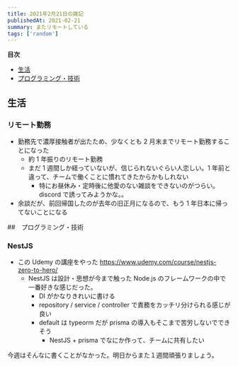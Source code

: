 ```yaml
---
title: 2021年2月21日の雑記
publishedAt: 2021-02-21
summary: またリモートしている
tags: ['random']
---
```


**目次**

- [生活](#生活)
- [プログラミング・技術](#プログラミング・技術)

## 生活

### リモート勤務

- 勤務先で濃厚接触者が出たため、少なくとも 2 月末までリモート勤務することになった
  - 約 1 年振りのリモート勤務
  - まだ 1 週間しか経っていないが、信じられないぐらい人恋しい。1 年前と違って、チームで働くことに慣れてきたからかもしれない
    - 特にお昼休み・定時後に他愛のない雑談をできないのがつらい。discord で誘ってみようかな。。
- 余談だが、前回帰国したのが去年の旧正月になるので、もう 1 年日本に帰ってないことになる

##　プログラミング・技術

### NestJS

- この Udemy の講座をやった https://www.udemy.com/course/nestjs-zero-to-hero/
  - NestJS は設計・思想が今まで触った Node.js のフレームワークの中で一番好きな感じだった。
    - DI がかなりきれいに書ける
    - repository / service / controller で責務をカッチリ分けられる感じが良い
    - default は typeorm だが prisma の導入もそこまで苦労しないでできそう
      - NestJS + prisma でなにか作って、チームに共有したい

今週はそんなに書くことがなかった。明日からまた１週間頑張りましょう。
